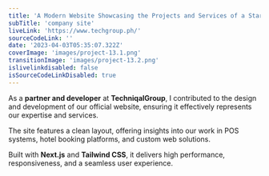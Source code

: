 ```yaml
---
title: 'A Modern Website Showcasing the Projects and Services of a Startup'
subTitle: 'company site'
liveLink: 'https://www.techgroup.ph/'
sourceCodeLink: ''
date: '2023-04-03T05:35:07.322Z'
coverImage: 'images/project-13.1.png'
transitionImage: 'images/project-13.2.png'
islivelinkdisabled: false
isSourceCodeLinkDisabled: true
---
```


As a **partner and developer** at **TechniqalGroup**, I contributed to the design and development of our official website, ensuring it effectively represents our expertise and services.

The site features a clean layout, offering insights into our work in POS systems, hotel booking platforms, and custom web solutions.

Built with **Next.js** and **Tailwind CSS**, it delivers high performance, responsiveness, and a seamless user experience.
